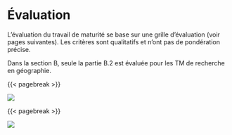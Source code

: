 # Évaluation

L'évaluation du travail de maturité se base sur une grille d'évaluation (voir pages suivantes). Les critères sont qualitatifs et n'ont pas de pondération précise.

Dans la section B, seule la partie B.2 est évaluée pour les TM de recherche en géographie.

{{< pagebreak >}}

![](../documents/grille1.svg)

{{< pagebreak >}}

![](../documents/grille2.svg)
